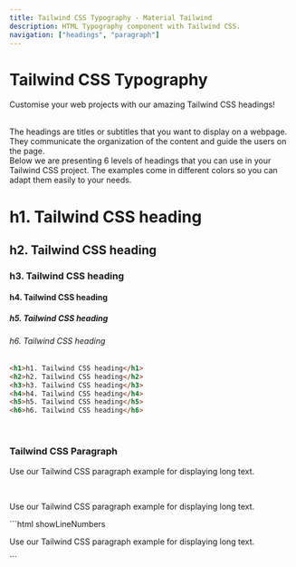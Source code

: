 ```yaml
---
title: Tailwind CSS Typography - Material Tailwind
description: HTML Typography component with Tailwind CSS.
navigation: ["headings", "paragraph"]
---
```


# Tailwind CSS Typography

Customise your web projects with our amazing Tailwind CSS headings!

<br />
The headings are titles or subtitles that you want to display on a webpage. They
communicate the organization of the content and guide the users on the page.
<br />
Below we are presenting 6 levels of headings that you can use in your Tailwind CSS
project. The examples come in different colors so you can adapt them easily to your
needs.
<br />

<ComponentCard id="headings">
  <div className="text-left">
    <h1>h1. Tailwind CSS heading</h1>
    <h2>h2. Tailwind CSS heading</h2>
    <h3>h3. Tailwind CSS heading</h3>
    <h4>h4. Tailwind CSS heading</h4>
    <h5>h5. Tailwind CSS heading</h5>
    <h6>h6. Tailwind CSS heading</h6>
  </div>
</ComponentCard>

```html showLineNumbers
<h1>h1. Tailwind CSS heading</h1>
<h2>h2. Tailwind CSS heading</h2>
<h3>h3. Tailwind CSS heading</h3>
<h4>h4. Tailwind CSS heading</h4>
<h5>h5. Tailwind CSS heading</h5>
<h6>h6. Tailwind CSS heading</h6>
```

<br />

### Tailwind CSS Paragraph

Use our Tailwind CSS paragraph example for displaying long text.

<br />

<ComponentCard id="paragraph">
  <div className="text-left">
    <p>Use our Tailwind CSS paragraph example for displaying long text.</p>
  </div>
</ComponentCard>
```html showLineNumbers
<p>Use our Tailwind CSS paragraph example for displaying long text. </p>
```
